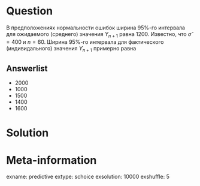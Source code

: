 Question
========
В предположениях нормальности ошибок ширина 95\%-го интервала для ожидаемого (среднего) значения $Y_{n+1}$ равна $1200$. 
Известно, что $\hat\sigma = 400$ и $n=60$. 
Ширина 95\%-го интервала для фактического (индивидального) значения $Y_{n+1}$ примерно равна 


Answerlist
----------
* $2000$
* $1000$
* $1500$
* $1400$
* $1600$


Solution
========

Meta-information
================
exname: predictive
extype: schoice
exsolution: 10000
exshuffle: 5
